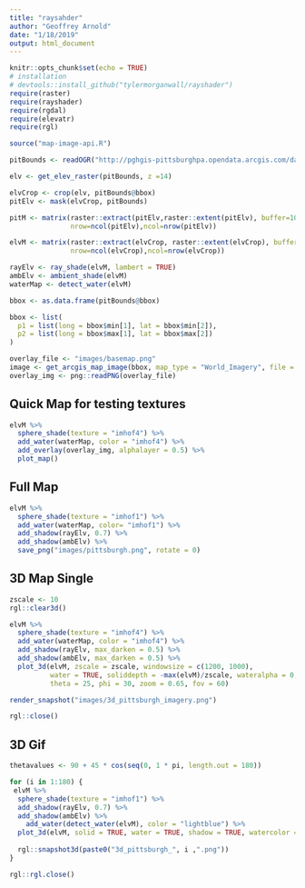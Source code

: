 ```yaml
---
title: "raysahder"
author: "Geoffrey Arnold"
date: "1/18/2019"
output: html_document
---
```


```r
knitr::opts_chunk$set(echo = TRUE)
# installation
# devtools::install_github("tylermorganwall/rayshader")
require(raster)
require(rayshader)
require(rgdal)
require(elevatr)
require(rgl)

source("map-image-api.R")

pitBounds <- readOGR("http://pghgis-pittsburghpa.opendata.arcgis.com/datasets/a99f25fffb7b41c8a4adf9ea676a3a0b_0.geojson")

elv <- get_elev_raster(pitBounds, z =14)

elvCrop <- crop(elv, pitBounds@bbox)
pitElv <- mask(elvCrop, pitBounds)

pitM <- matrix(raster::extract(pitElv,raster::extent(pitElv), buffer=1000),
               nrow=ncol(pitElv),ncol=nrow(pitElv))

elvM <- matrix(raster::extract(elvCrop, raster::extent(elvCrop), buffer=1000),
               nrow=ncol(elvCrop),ncol=nrow(elvCrop))

rayElv <- ray_shade(elvM, lambert = TRUE)
ambElv <- ambient_shade(elvM)
waterMap <- detect_water(elvM)

bbox <- as.data.frame(pitBounds@bbox)

bbox <- list(
  p1 = list(long = bbox$min[1], lat = bbox$min[2]),
  p2 = list(long = bbox$max[1], lat = bbox$max[2])
)

overlay_file <- "images/basemap.png"
image <- get_arcgis_map_image(bbox, map_type = "World_Imagery", file = overlay_file, width = 5351, height = 4262)
overlay_img <- png::readPNG(overlay_file)
```

## Quick Map for testing textures

```r
elvM %>%
  sphere_shade(texture = "imhof4") %>%
  add_water(waterMap, color = "imhof4") %>%
  add_overlay(overlay_img, alphalayer = 0.5) %>%
  plot_map()
```

## Full Map

```r
elvM %>%
  sphere_shade(texture = "imhof1") %>%
  add_water(waterMap, color= "imhof1") %>%
  add_shadow(rayElv, 0.7) %>%
  add_shadow(ambElv) %>%
  save_png("images/pittsburgh.png", rotate = 0)
```


## 3D Map Single

```r
zscale <- 10
rgl::clear3d()

elvM %>% 
  sphere_shade(texture = "imhof4") %>% 
  add_water(waterMap, color = "imhof4") %>%
  add_shadow(rayElv, max_darken = 0.5) %>%
  add_shadow(ambElv, max_darken = 0.5) %>%
  plot_3d(elvM, zscale = zscale, windowsize = c(1200, 1000),
          water = TRUE, soliddepth = -max(elvM)/zscale, wateralpha = 0,
          theta = 25, phi = 30, zoom = 0.65, fov = 60)

render_snapshot("images/3d_pittsburgh_imagery.png")

rgl::close()
```

## 3D Gif

```r
thetavalues <- 90 + 45 * cos(seq(0, 1 * pi, length.out = 180))

for (i in 1:180) {
 elvM %>%
  sphere_shade(texture = "imhof1") %>%
  add_shadow(rayElv, 0.7) %>%
  add_shadow(ambElv) %>%
    add_water(detect_water(elvM), color = "lightblue") %>%
  plot_3d(elvM, solid = TRUE, water = TRUE, shadow = TRUE, watercolor = "lightblue", background = "white", waterdepth = 0, windowsize = c(1000, 800), wateralpha = 0.7, waterlinealpha = 0.5, theta = thetavalues[i])
  
  rgl::snapshot3d(paste0("3d_pittsburgh_", i ,".png"))
}

rgl::rgl.close()
```

